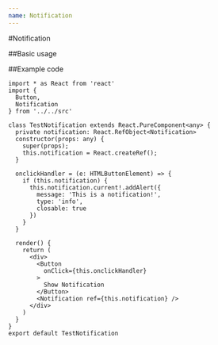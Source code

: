 ```yaml
---
name: Notification
---
```



#Notification

<!-- ##Properties

<PropsTable of={Notification} /> -->

##Basic usage

##Example code

```
import * as React from 'react'
import {
  Button,
  Notification
} from '../../src'

class TestNotification extends React.PureComponent<any> {
  private notification: React.RefObject<Notification>
  constructor(props: any) {
    super(props);
    this.notification = React.createRef();
  }

  onclickHandler = (e: HTMLButtonElement) => {
    if (this.notification) {
      this.notification.current!.addAlert({
        message: 'This is a notification!',
        type: 'info',
        closable: true
      })
    }
  }

  render() {
    return (
      <div>
        <Button
          onClick={this.onclickHandler}
        >
          Show Notification
        </Button>
        <Notification ref={this.notification} />
      </div>
    )
  }
}
export default TestNotification

```
